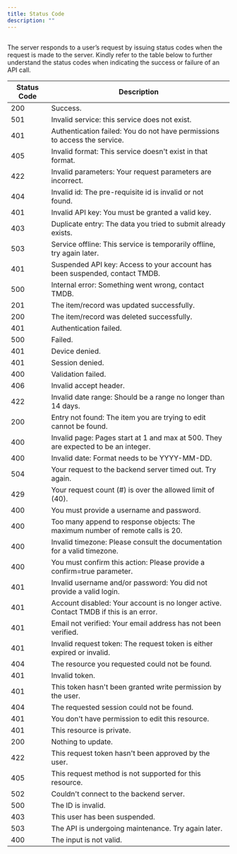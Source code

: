 ---
title: Status Code
description: ""
---

##
The server responds to a user’s request by issuing status codes when the request is 
made to the server. Kindly refer to the table below to further understand the status
codes when indicating the success or failure of an API call.

| Status Code | Description                                                                                   |
|-------------|-----------------------------------------------------------------------------------------------|
| 200         | Success.                                                                                      |
| 501         | Invalid service: this service does not exist.                                                 |
| 401         | Authentication failed: You do not have permissions to access the service.                     |
| 405         | Invalid format: This service doesn't exist in that format.                                    |
| 422         | Invalid parameters: Your request parameters are incorrect.                                    |
| 404         | Invalid id: The pre-requisite id is invalid or not found.                                     |
| 401         | Invalid API key: You must be granted a valid key.                                             |
| 403         | Duplicate entry: The data you tried to submit already exists.                                 |
| 503         | Service offline: This service is temporarily offline, try again later.                        |
| 401         | Suspended API key: Access to your account has been suspended, contact TMDB.                   |
| 500         | Internal error: Something went wrong, contact TMDB.                                           |
| 201         | The item/record was updated successfully.                                                     |
| 200         | The item/record was deleted successfully.                                                     |
| 401         | Authentication failed.                                                                        |
| 500         | Failed.                                                                                       |
| 401         | Device denied.                                                                                |
| 401         | Session denied.                                                                               |
| 400         | Validation failed.                                                                            |
| 406         | Invalid accept header.                                                                        |
| 422         | Invalid date range: Should be a range no longer than 14 days.                                 |
| 200         | Entry not found: The item you are trying to edit cannot be found.                             |
| 400         | Invalid page: Pages start at 1 and max at 500. They are expected to be an integer.            |
| 400         | Invalid date: Format needs to be YYYY-MM-DD.                                                  |
| 504         | Your request to the backend server timed out. Try again.                                      |
| 429         | Your request count (#) is over the allowed limit of (40).                                     |
| 400         | You must provide a username and password.                                                     |
| 400         | Too many append to response objects: The maximum number of remote calls is 20.                |
| 400         | Invalid timezone: Please consult the documentation for a valid timezone.                      |
| 400         | You must confirm this action: Please provide a confirm=true parameter.                        |
| 401         | Invalid username and/or password: You did not provide a valid login.                          |
| 401         | Account disabled: Your account is no longer active. Contact TMDB if this is an error.         |
| 401         | Email not verified: Your email address has not been verified.                                 |
| 401         | Invalid request token: The request token is either expired or invalid.                        |
| 404         | The resource you requested could not be found.                                                |
| 401         | Invalid token.                                                                                |
| 401         | This token hasn't been granted write permission by the user.                                  |
| 404         | The requested session could not be found.                                                     |
| 401         | You don't have permission to edit this resource.                                              |
| 401         | This resource is private.                                                                     |
| 200         | Nothing to update.                                                                            |
| 422         | This request token hasn't been approved by the user.                                          |
| 405         | This request method is not supported for this resource.                                       |
| 502         | Couldn't connect to the backend server.                                                       |
| 500         | The ID is invalid.                                                                            |
| 403         | This user has been suspended.                                                                 |
| 503         | The API is undergoing maintenance. Try again later.                                           |
| 400         | The input is not valid.                                                                       |

